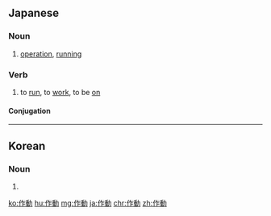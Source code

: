 ==Japanese==
{{ja-kanjitab|さ|どう|yomi=o}}

===Noun===
{{ja-noun|さどう}}

# [[operation]], [[running]]

===Verb===
{{ja-verb-suru|さどう}}

# to [[run]], to [[work]], to be [[on]]

====Conjugation====
{{ja-suru|さどう}}

----

==Korean==
{{ko-hanjatab}}

===Noun===
{{ko-noun|hj|hangeul=작동}}

# {{hanja form of|작동|operation}}

[[ko:作動]]
[[hu:作動]]
[[mg:作動]]
[[ja:作動]]
[[chr:作動]]
[[zh:作動]]